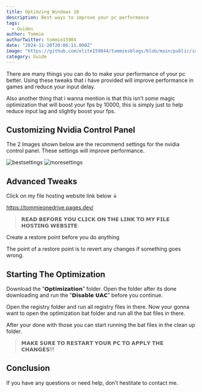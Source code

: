 ```yaml
---
title: Optimzing Windows 10
description: Best ways to improve your pc performance
tags:
  - Guides
author: Tommie 
authorTwitter: tommie15984
date: "2024-11-20T20:06:11.000Z"
image: "https://github.com/elite159844/tommiesblogs/blob/main/public/images/tweaks.png?raw=true"
category: Guide
---
```


There are many things you can do to make your performance of your pc better. Using these tweaks that i have provided will improve performance in games and reduce your input delay.

Also another thing that i wanna mention is that this isn’t some magic optimization that will boost your fps by 10000, this is simply just to help reduce input lag and slightly boost your fps.

## Customizing Nvidia Control Panel

The 2 Images shown below are the recommend settings for the nvidia control panel. These settings will improve performance.

![bestsettings](/images/nvidia1.png)
![moresettings](/images/nvidia2.png)

## Advanced Tweaks

Click on my file hosting website link below ↓

https://tommieonedrive.pages.dev/

> 𝗥𝗘𝗔𝗗 𝗕𝗘𝗙𝗢𝗥𝗘 𝗬𝗢𝗨 𝗖𝗟𝗜𝗖𝗞 𝗢𝗡 𝗧𝗛𝗘 𝗟𝗜𝗡𝗞 𝗧𝗢 𝗠𝗬 𝗙𝗜𝗟𝗘 𝗛𝗢𝗦𝗧𝗜𝗡𝗚 𝗪𝗘𝗕𝗦𝗜𝗧𝗘:

Create a restore point before you do anything

The point of a restore point is to revert any changes if something goes wrong.

## Starting The Optimization

Download the ”𝗢𝗽𝘁𝗶𝗺𝗶𝘇𝗮𝘁𝗶𝗼𝗻” folder. Open the folder after its done downloading and run the ”𝗗𝗶𝘀𝗮𝗯𝗹𝗲 𝗨𝗔𝗖” before you continue.

Open the registry folder and run all registry files in there. Now your gonna want to open the optimization bat folder and run all the bat files in there.

After your done with those you can start running the bat files in the clean up folder.

> 𝗠𝗔𝗞𝗘 𝗦𝗨𝗥𝗘 𝗧𝗢 𝗥𝗘𝗦𝗧𝗔𝗥𝗧 𝗬𝗢𝗨𝗥 𝗣𝗖 𝗧𝗢 𝗔𝗣𝗣𝗟𝗬 𝗧𝗛𝗘 𝗖𝗛𝗔𝗡𝗚𝗘𝗦!!!

## Conclusion

If you have any questions or need help, don’t hestitate to contact me.